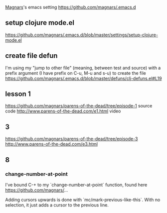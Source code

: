 
[[Magnars]]'s emacs setting
https://github.com/magnars/.emacs.d
== setup clojure mode.el ==
https://github.com/magnars/.emacs.d/blob/master/settings/setup-clojure-mode.el

== create file defun==
I'm using my "jump to other file" (meaning, between test and source) with a prefix argument (I have prefix on C-u, M-u and s-u) to create the file
https://github.com/magnars/.emacs.d/blob/master/defuns/clj-defuns.el#L19

== lesson 1 ==
https://github.com/magnars/parens-of-the-dead/tree/episode-1  source code
http://www.parens-of-the-dead.com/e1.html  video




== 3 ==
https://github.com/magnars/parens-of-the-dead/tree/episode-3
http://www.parens-of-the-dead.com/e3.html


== 8 ==

=== change-number-at-point ===
I've bound C-+ to my `change-number-at-point` function, found here https://github.com/magnars/...

Adding cursors upwards is done with `mc/mark-previous-like-this`. With no selection, it just adds a cursor to the previous line.
